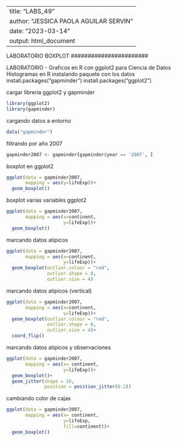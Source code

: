 -----------------------------------------------
title: "LABS_49"
author: "JESSICA PAOLA AGUILAR SERVIN"
date: "2023-03-14"
output: html_document
------------------------------------------------------

#######################
 LABORATORIO BOXPLOT 
#######################

LABORATORIO - Graficos en R con ggplot2 para Ciencia de Datos
Histogramas en R
instalando paquete con los datos
install.packages("gapminder")
install.packages("ggplot2")

cargar libreria ggplot2 y gapminder
```{r}
library(ggplot2)
library(gapminder)
```

cargando datos a entorno
```{r}
data("gapminder")
```

filtrando por año 2007
```{r}
gapminder2007 <- gapminder[gapminder$year == '2007', ]
```

boxplot en ggplot2
```{r}
ggplot(data = gapminder2007,
       mapping = aes(y=lifeExp))+
  geom_boxplot()
```

boxplot varias variables ggplot2
```{r}
ggplot(data = gapminder2007,
       mapping = aes(x=continent,
                     y=lifeExp))+
  geom_boxplot()
```

marcando datos atipicos
```{r}
ggplot(data = gapminder2007,
       mapping = aes(x=continent,
                     y=lifeExp))+
  geom_boxplot(outlier.colour = "red",
               outlier.shape = 8,
               outlier.size = 4)
```

marcando datos atipicos (vertical)
```{r}
ggplot(data = gapminder2007,
       mapping = aes(x=continent,
                     y=lifeExp))+
  geom_boxplot(outlier.colour = "red",
               outlier.shape = 8,
               outlier.size = 4)+
  coord_flip()
```

marcando datos atipicos y observaciones
```{r}
ggplot(data = gapminder2007,
       mapping = aes(x= continent,
                     y=lifeExp))+
  geom_boxplot()+
  geom_jitter(shape = 16,
              position = position_jitter(0.2))
```

cambiando color de cajas
```{r}
ggplot(data = gapminder2007,
       mapping = aes(x= continent,
                     y=lifeExp,
                     fill=continent))+
  geom_boxplot()
```

